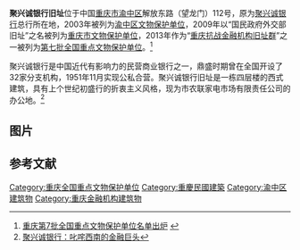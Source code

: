 {{coord|29|33|32|N|106|32|50|E|scale:10000|display=title}}
{{文物保护单位
| 级别 = 全国
| 名称 = [[重庆抗战金融机构旧址群|重庆抗战金融机构旧址群]]
| 子项 = 聚兴诚银行旧址
| 图片 = Chongqing Juxingcheng Yinhang Jiuzhi 2014.04.21 14-17-52.jpg
| 编号 = 7-1872
| 分类 = 近现代重要史迹及代表性建筑
| 时代 = 1938～1946年
| 所在 = [[重庆市|重庆市]][[渝中区|渝中区]]
| 登录 = 2013年3月5日
}}
'''聚兴诚银行旧址'''位于中国[[重庆市|重庆市]][[渝中区|渝中区]]解放东路（望龙门）112号，原为[[聚兴诚银行|聚兴诚银行]]总行所在地，2003年被列为[[渝中区文物保护单位|渝中区文物保护单位]]，2009年以“国民政府外交部旧址”之名被列为[[重庆市文物保护单位|重庆市文物保护单位]]，2013年作为“[[重庆抗战金融机构旧址群|重庆抗战金融机构旧址群]]”之一被列为[[第七批全国重点文物保护单位|第七批全国重点文物保护单位]]。<ref>[http://www.cq.chinanews.com/n/20130513/386492.shtml 重庆第7批全国重点文物保护单位名单出炉] {{webarchive|url=https://web.archive.org/web/20150402122928/http://www.cq.chinanews.com/n/20130513/386492.shtml |date=2015-04-02 }}</ref>

聚兴诚银行是中国近代有影响力的民营商业银行之一，鼎盛时期曾在全国开设了32家分支机构，1951年11月实现公私合营。聚兴诚银行旧址是一栋四层楼的西式建筑，具有上个世纪初盛行的折衷主义风格，现为市农联家电市场有限责任公司的办公地。<ref>[http://cqcbepaper.cqnews.net/cqcb/html/2009-02/19/content_451400.htm 聚兴诚银行：叱咤西南的金融巨头 ]{{dead link|date=2018年4月 |bot=InternetArchiveBot |fix-attempted=yes }}</ref>

== 图片 ==

{{Gallery
|width = 300
|height = 
|lines = 1
|File:Chongqing Juxingcheng Yinhang Jiuzhi 2014.04.21 14-14-08.jpg|
|File:Chongqing Juxingcheng Yinhang Jiuzhi 2014.04.21 14-19-50.jpg|
}}

==参考文献==
{{commonscat|Former site of Juxingcheng Bank (Chongqing)}}
{{Reflist|2}}

{{重庆全国重点文物保护单位}}

{{DEFAULTSORT:J}}
[[Category:重庆全国重点文物保护单位|Category:重庆全国重点文物保护单位]]
[[Category:重慶民國建築|Category:重慶民國建築]]
[[Category:渝中区建筑物|Category:渝中区建筑物]]
[[Category:重庆金融机构建筑物|Category:重庆金融机构建筑物]]
